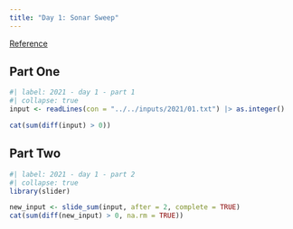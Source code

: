 ```yaml
---
title: "Day 1: Sonar Sweep"
---
```


[Reference](https://adventofcode.com/2021/day/1)

## Part One

```r
#| label: 2021 - day 1 - part 1
#| collapse: true
input <- readLines(con = "../../inputs/2021/01.txt") |> as.integer()

cat(sum(diff(input) > 0))
```

## Part Two

```r
#| label: 2021 - day 1 - part 2
#| collapse: true
library(slider)

new_input <- slide_sum(input, after = 2, complete = TRUE)
cat(sum(diff(new_input) > 0, na.rm = TRUE))
```
